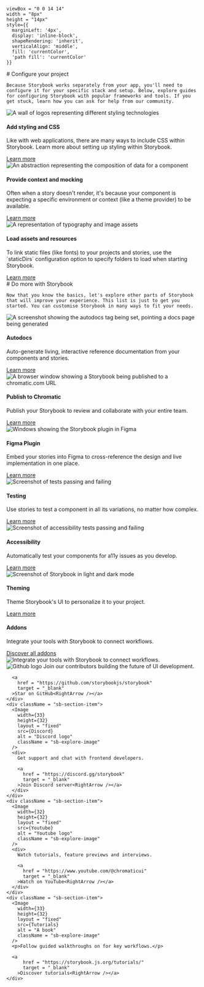 

    viewBox = "0 0 14 14" 
    width = "8px" 
    height = "14px" 
    style={{ 
      marginLeft: '4px',
      display: 'inline-block',
      shapeRendering: 'inherit',
      verticalAlign: 'middle',
      fill: 'currentColor',
      'path fill': 'currentColor'
    }}
>
  <path d = "m11.1 7.35-5.5 5.5a.5.5 0 0 1-.7-.7L10.04 7 4.9 1.85a.5.5 0 1 1 .7-.7l5.5 5.5c.2.2.2.5 0 .7Z" />
</svg>

<Meta title = "Configure your project" />

<div className = "sb-container">
  <div className='sb-section-title'>
    # Configure your project

    Because Storybook works separately from your app, you'll need to configure it for your specific stack and setup. Below, explore guides for configuring Storybook with popular frameworks and tools. If you get stuck, learn how you can ask for help from our community.
  </div>
  <div className = "sb-section">
    <div className = "sb-section-item">
      <Image
        src={Styling}
        alt = "A wall of logos representing different styling technologies"
        width={0}
        height={0}
        style={{ width: '100%', height: 'auto' }}
      />
      <h4 className = "sb-section-item-heading">Add styling and CSS</h4>
      <p className = "sb-section-item-paragraph">Like with web applications, there are many ways to include CSS within Storybook. Learn more about setting up styling within Storybook.</p>
      <a
        href = "https://storybook.js.org/docs/configure/styling-and-css/?renderer=react"
        target = "_blank"
      >Learn more<RightArrow /></a>
    </div>
    <div className = "sb-section-item">
      <Image 
        width={0}
        height={0}
        style={{ width: '100%', height: 'auto' }}
        src={Context}
        alt = "An abstraction representing the composition of data for a component"
      />
      <h4 className = "sb-section-item-heading">Provide context and mocking</h4>
      <p className = "sb-section-item-paragraph">Often when a story doesn't render, it's because your component is expecting a specific environment or context (like a theme provider) to be available.</p>
      <a
        href = "https://storybook.js.org/docs/writing-stories/decorators/?renderer=react#context-for-mocking"
        target = "_blank"
      >Learn more<RightArrow /></a>
    </div>
    <div className = "sb-section-item">
      <Image 
        width={0}
        height={0}
        style={{ width: '100%', height: 'auto' }} 
        src={Assets} 
        alt = "A representation of typography and image assets" 
      />
      <div>
        <h4 className = "sb-section-item-heading">Load assets and resources</h4>
        <p className = "sb-section-item-paragraph">To link static files (like fonts) to your projects and stories, use the
        `staticDirs` configuration option to specify folders to load when
        starting Storybook.</p>
        <a
          href = "https://storybook.js.org/docs/configure/images-and-assets/?renderer=react"
          target = "_blank"
        >Learn more<RightArrow /></a>
      </div>
    </div>
  </div>
</div>
<div className = "sb-container">
  <div className='sb-section-title'>
    # Do more with Storybook

    Now that you know the basics, let's explore other parts of Storybook that will improve your experience. This list is just to get you started. You can customise Storybook in many ways to fit your needs.
  </div>

  <div className = "sb-section">
    <div className = "sb-features-grid">
      <div className = "sb-grid-item">
        <Image 
          width={0}
          height={0}
          style={{ width: '100%', height: 'auto' }} 
          src={Docs} 
          alt = "A screenshot showing the autodocs tag being set, pointing a docs page being generated" 
        />
        <h4 className = "sb-section-item-heading">Autodocs</h4>
        <p className = "sb-section-item-paragraph">Auto-generate living,
          interactive reference documentation from your components and stories.</p>
        <a
          href = "https://storybook.js.org/docs/writing-docs/autodocs/?renderer=react"
          target = "_blank"
        >Learn more<RightArrow /></a>
      </div>
      <div className = "sb-grid-item">
        <Image 
          width={0}
          height={0}
          style={{ width: '100%', height: 'auto' }} 
          src={Share} 
          alt = "A browser window showing a Storybook being published to a chromatic.com URL" 
        />
        <h4 className = "sb-section-item-heading">Publish to Chromatic</h4>
        <p className = "sb-section-item-paragraph">Publish your Storybook to review and collaborate with your entire team.</p>
        <a
          href = "https://storybook.js.org/docs/sharing/publish-storybook/?renderer=react#publish-storybook-with-chromatic"
          target = "_blank"
        >Learn more<RightArrow /></a>
      </div>
      <div className = "sb-grid-item">
        <Image 
          width={0}
          height={0}
          style={{ width: '100%', height: 'auto' }} 
          src={FigmaPlugin} 
          alt = "Windows showing the Storybook plugin in Figma" 
        />
        <h4 className = "sb-section-item-heading">Figma Plugin</h4>
        <p className = "sb-section-item-paragraph">Embed your stories into Figma to cross-reference the design and live
          implementation in one place.</p>
        <a
          href = "https://storybook.js.org/docs/sharing/design-integrations/?renderer=react#embed-storybook-in-figma-with-the-plugin"
          target = "_blank"
        >Learn more<RightArrow /></a>
      </div>
      <div className = "sb-grid-item">
        <Image 
          width={0}
          height={0}
          style={{ width: '100%', height: 'auto' }} 
          src={Testing} 
          alt = "Screenshot of tests passing and failing" 
        />
        <h4 className = "sb-section-item-heading">Testing</h4>
        <p className = "sb-section-item-paragraph">Use stories to test a component in all its variations, no matter how
          complex.</p>
        <a
          href = "https://storybook.js.org/docs/writing-tests/?renderer=react"
          target = "_blank"
        >Learn more<RightArrow /></a>
      </div>
      <div className = "sb-grid-item">
        <Image 
          width={0}
          height={0}
          style={{ width: '100%', height: 'auto' }} 
          src={Accessibility} 
          alt = "Screenshot of accessibility tests passing and failing" 
        />
        <h4 className = "sb-section-item-heading">Accessibility</h4>
        <p className = "sb-section-item-paragraph">Automatically test your components for a11y issues as you develop.</p>
        <a
          href = "https://storybook.js.org/docs/writing-tests/accessibility-testing/?renderer=react"
          target = "_blank"
        >Learn more<RightArrow /></a>
      </div>
      <div className = "sb-grid-item">
        <Image 
          width={0}
          height={0}
          style={{ width: '100%', height: 'auto' }} 
          src={Theming} 
          alt = "Screenshot of Storybook in light and dark mode" 
        />
        <h4 className = "sb-section-item-heading">Theming</h4>
        <p className = "sb-section-item-paragraph">Theme Storybook's UI to personalize it to your project.</p>
        <a
          href = "https://storybook.js.org/docs/configure/theming/?renderer=react"
          target = "_blank"
        >Learn more<RightArrow /></a>
      </div>
    </div>
  </div>
</div>
<div className='sb-addon'>
  <div className='sb-addon-text'>
    <h4>Addons</h4>
    <p className = "sb-section-item-paragraph">Integrate your tools with Storybook to connect workflows.</p>
    <a
        href = "https://storybook.js.org/addons/"
        target = "_blank"
      >Discover all addons<RightArrow /></a>
  </div>
  <div className='sb-addon-img'>
    <Image 
      width={650}
      height={347}
      src={AddonLibrary} 
      alt = "Integrate your tools with Storybook to connect workflows." 
    />
  </div>
</div>

<div className = "sb-section sb-socials">
    <div className = "sb-section-item">
      <Image 
        width={32}
        height={32}
        layout = "fixed"
        src={Github} 
        alt = "Github logo" 
        className = "sb-explore-image"
      />
      Join our contributors building the future of UI development.

      <a
        href = "https://github.com/storybookjs/storybook"
        target = "_blank"
      >Star on GitHub<RightArrow /></a>
    </div>
    <div className = "sb-section-item">
      <Image 
        width={33}
        height={32}
        layout = "fixed"
        src={Discord} 
        alt = "Discord logo" 
        className = "sb-explore-image"
      />
      <div>
        Get support and chat with frontend developers.

        <a
          href = "https://discord.gg/storybook"
          target = "_blank"
        >Join Discord server<RightArrow /></a>
      </div>
    </div>
    <div className = "sb-section-item">
      <Image 
        width={32}
        height={32}
        layout = "fixed"
        src={Youtube} 
        alt = "Youtube logo" 
        className = "sb-explore-image"
      />
      <div>
        Watch tutorials, feature previews and interviews.

        <a
          href = "https://www.youtube.com/@chromaticui"
          target = "_blank"
        >Watch on YouTube<RightArrow /></a>
      </div>
    </div>
    <div className = "sb-section-item">
      <Image 
        width={33}
        height={32}
        layout = "fixed"
        src={Tutorials} 
        alt = "A book" 
        className = "sb-explore-image"
      />
      <p>Follow guided walkthroughs on for key workflows.</p>

      <a
          href = "https://storybook.js.org/tutorials/"
          target = "_blank"
        >Discover tutorials<RightArrow /></a>
    </div>
</div>

<style>
  {`
  .sb-container {
    margin-bottom: 48px;
  }

  .sb-section {
    width: 100%;
    display: flex;
    flex-direction: row;
    gap: 20px;
  }

  img {
    object-fit: cover;
  }

  .sb-section-title {
    margin-bottom: 32px;
  }

  .sb-section a:not(h1 a, h2 a, h3 a) {
    font-size: 14px;
  }

  .sb-section-item, .sb-grid-item {
    flex: 1;
    display: flex;
    flex-direction: column;
  }

  .sb-section-item-heading {
    padding-top: 20px !important;
    padding-bottom: 5px !important;
    margin: 0 !important;
  }
  .sb-section-item-paragraph {
    margin: 0;
    padding-bottom: 10px;
  }

  .sb-chevron {
    margin-left: 5px;
  }

  .sb-features-grid {
    display: grid;
    grid-template-columns: repeat(2, 1fr);
    grid-gap: 32px 20px;
  }

  .sb-socials {
    display: grid;
    grid-template-columns: repeat(4, 1fr);
  }

  .sb-socials p {
    margin-bottom: 10px;
  }

  .sb-explore-image {
    max-height: 32px;
    align-self: flex-start;
  }

  .sb-addon {
    width: 100%;
    display: flex;
    align-items: center;
    position: relative;
    background-color: #EEF3F8;
    border-radius: 5px;
    border: 1px solid rgba(0, 0, 0, 0.05);
    background: #EEF3F8;
    height: 180px;
    margin-bottom: 48px;
    overflow: hidden;
  }

  .sb-addon-text {
    padding-left: 48px;
    max-width: 240px;
  }

  .sb-addon-text h4 {
    padding-top: 0px;
  }

  .sb-addon-img {
    position: absolute;
    left: 345px;
    top: 0;
    height: 100%;
    width: 200%;
    overflow: hidden;
  }

  .sb-addon-img img {
    width: 650px;
    transform: rotate(-15deg);
    margin-left: 40px;
    margin-top: -72px;
    box-shadow: 0 0 1px rgba(255, 255, 255, 0);
    backface-visibility: hidden;
  }

  @media screen and (max-width: 800px) {
    .sb-addon-img {
      left: 300px;
    }
  }

  @media screen and (max-width: 600px) {
    .sb-section {
      flex-direction: column;
    }

    .sb-features-grid {
      grid-template-columns: repeat(1, 1fr);
    }

    .sb-socials {
      grid-template-columns: repeat(2, 1fr);
    }

    .sb-addon {
      height: 280px;
      align-items: flex-start;
      padding-top: 32px;
      overflow: hidden;
    }

    .sb-addon-text {
      padding-left: 24px;
    }

    .sb-addon-img {
      right: 0;
      left: 0;
      top: 130px;
      bottom: 0;
      overflow: hidden;
      height: auto;
      width: 124%;
    }

    .sb-addon-img img {
      width: 1200px;
      transform: rotate(-12deg);
      margin-left: 0;
      margin-top: 48px;
      margin-bottom: -40px;
      margin-left: -24px;
    }
  }
  `}
</style>
